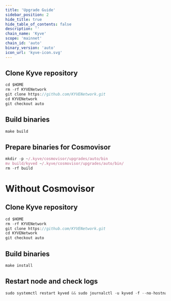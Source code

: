 ```yaml
---
title: 'Upgrade Guide'
sidebar_position: 2
hide_title: true
hide_table_of_contents: false
description: ''
chain_name: 'Kyve'
scope: 'mainnet'
chain_id: 'auto'
binary_version: 'auto'
icon_url: 'kyve-icon.svg'
---
```



<PageTitle
  iconUrl="img/kyve-icon.svg"
  title="Kyve Upgrade Guide"
  chainId="auto"
  version="auto"
/>

## Clone Kyve repository

```js
cd $HOME
rm -rf KYVENetwork
git clone https://github.com/KYVENetwork.git
cd KYVENetwork
git checkout auto
```

## Build binaries

```js
make build
```

## Prepare binaries for Cosmovisor

```js
mkdir -p ~/.kyve/cosmovisor/upgrades/auto/bin
mv build/kyved ~/.kyve/cosmovisor/upgrades/auto/bin/
rm -rf build
```

# Without Cosmovisor

## Clone Kyve repository

```js
cd $HOME
rm -rf KYVENetwork
git clone https://github.com/KYVENetwork.git
cd KYVENetwork
git checkout auto
```

## Build binaries

```js
make install
```

## Restart node and check logs

```js
sudo systemctl restart kyved && sudo journalctl -u kyved -f --no-hostname -o cat
```
